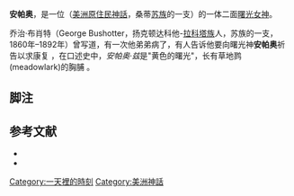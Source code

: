 '''安帕奥'''，是一位{{tsl|en|Lakota mythology|拉科塔神话}}（[[美洲原住民神話|美洲原住民神話]]，桑蒂[[苏族|苏族]]的一支）的一体二面[[曙光女神|曙光女神]]。

乔治·布肖特（George Bushotter，扬克顿达科他-[[拉科塔族|拉科塔族]]人，苏族的一支，1860年–1892年）曾写道，有一次他弟弟病了，有人告诉他要向曙光神'''安帕奥'''祈告以求康复<!-- <ref> </ref> -->{{sfn|鲍威尔|1984}}{{rp| page=468}}，在口述史中，''安帕奥·兹''是"黄色的曙光"，长有草地鹨(meadowlark)的胸脯<!-- <ref> </ref> -->{{sfn|斯旺和克鲁帕特|1987}}{{rp| page=434}}。

==脚注==
{{reflist}}

==参考文献==
*{{clref|鲍威尔|1894| ref= 鲍威尔, 约翰 W.,目录. [http://books.google.com/books?id=D90KAQAAIAAJ&pg=PA468&dq=ungava+anpao&hl=en&ei=ze8TTLObCtOhnQfv8bSBDA&sa=X&oi=book_result&ct=result&resnum=1&ved=0CCUQ6AEwAA#v=onepage&q&f=false ''民族学局第十一期年报: 1889-'90.''] 华盛顿特区: 史密森学会, 1894.{{en}}}}
*{{clref|斯旺和克鲁帕特|1987|ref= 斯旺, 布赖恩和阿诺德·克鲁帕特, 编. [http://books.google.com/books?id=aGiqSYX5ftQC&pg=PA434&dq=anpao+-Odyssey+dawn&as_brr=3&ei=W-8TTIruMZjGlASOzejTCQ&cd=8#v=onepage&q=anpao%20-Odyssey%20dawn&f=false ''Recovering the Word: 北美原住民文学中的散文.'']伯克利：加州大学出版, 1987. ISBN 0-520-05964-6.{{en}}}}

{{myth-stub}}
[[Category:一天裡的時刻|Category:一天裡的時刻]]
[[Category:美洲神話|Category:美洲神話]]